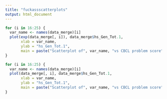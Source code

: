 ```yaml
---
title: "fuckassscatterplots"
output: html_document
---
```


```r
for (i in 16:25) {
  var_name <- names(data_merge)[i]
  plot(exp(data_merge[, i]), data_merge$hs_Gen_Tot.1,
       xlab = var_name,
       ylab = "hs_Gen_Tot.1",
       main = paste("Scatterplot of", var_name, "vs CBCL problem score"))
}
```

```r
for (i in 16:25) {
  var_name <- names(data_merge)[i]
  plot(data_merge[, i], data_merge$hs_Gen_Tot.1,
       xlab = var_name,
       ylab = "hs_Gen_Tot.1",
       main = paste("Scatterplot of", var_name, "vs CBCL problem score"))
}
```


